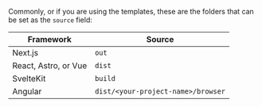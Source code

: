 Commonly, or if you are using the templates, these are the folders that can be set as the `source` field:

| Framework            | Source                             |
| -------------------- | ---------------------------------- |
| Next.js              | `out`                              |
| React, Astro, or Vue | `dist`                             |
| SvelteKit            | `build`                            |
| Angular              | `dist/<your-project-name>/browser` |
